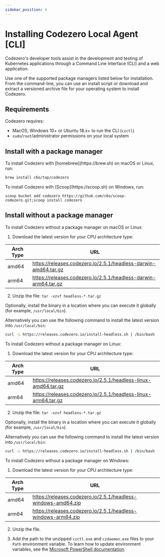 ```yaml
---
sidebar_position: 4
---
```


# Installing Codezero Local Agent [CLI]

Codezero's developer tools assist in the development and testing of Kubernetes applications through a Command Line Interface (CLI) and a web application.

Use one of the supported package managers listed below for installation. From the command-line, you can use an install script or download and extract a versioned archive file for your operating system to install Codezero.

## Requirements

Codezero requires:

- MacOS, Windows 10+ or Ubuntu 18.x+ to run the CLI (`czctl`)
- `sudo`/`root`/administrator permissions on your local system

## Install with a package manager


<Tabs>
<TabItem value="homebrew" label="Homebrew" default>
   To install Codezero with [homebrew](https://brew.sh) on macOS or Linux, run:

   ```bash
   brew install c6o/tap/codezero
   ```
</TabItem>
<TabItem value="scoop" label="Scoop">
   To install Codezero with [Scoop](https://scoop.sh) on Windows, run:

   ```
   scoop bucket add codezero https://github.com/c6o/scoop-codezero.git;scoop install codezero
   ```
</TabItem>
</Tabs>

## Install without a package manager

<Tabs>
<TabItem value="macos" label="macOS" default>
   To install Codezero without a package manager on macOS or Linux:

   1. Download the latest version for your CPU architecture type:

   | Arch Type | URL                                                             |
   | --------- | --------------------------------------------------------------- |
   | amd64     | https://releases.codezero.io/2.5.1/headless-darwin-amd64.tar.gz |
   | arm64     | https://releases.codezero.io/2.5.1/headless-darwin-arm64.tar.gz |

   2. Unzip the file: `tar -xzvf headless-*.tar.gz`

   Optionally, install the binary in a location where you can execute it globally (for example, `/usr/local/bin`).

   Alternatively you can use the following command to install the latest version into `/usr/local/bin`:
   ```bash
   curl -L https://releases.codezero.io/install-headless.sh | /bin/bash
   ```
</TabItem>
<TabItem value="linux" label="Linux">
   To install Codezero without a package manager on Linux:

   1. Download the latest version for your CPU architecture type:

   | Arch Type | URL                                                             |
   | --------- | --------------------------------------------------------------- |
   | amd64     | https://releases.codezero.io/2.5.1/headless-linux-amd64.tar.gz  |
   | arm64     | https://releases.codezero.io/2.5.1/headless-linux-arm64.tar.gz  |

   2. Unzip the file: `tar -xzvf headless-*.tar.gz`

   Optionally, install the binary in a location where you can execute it globally (for example, `/usr/local/bin`).
   
   Alternatively you can use the following command to install the latest version into `/usr/local/bin`:
   ```bash
   curl -L https://releases.codezero.io/install-headless.sh | /bin/bash
   ```
</TabItem>
<TabItem value="windows" label="Windows">
   To install Codezero without a package manager on Windows:

   1. Download the latest version for your CPU architecture type:

   | Arch Type | URL                                                           |
   | --------- | ------------------------------------------------------------- |
   | amd64     | https://releases.codezero.io/2.5.1/headless-windows-amd64.zip |
   | arm64     | https://releases.codezero.io/2.5.1/headless-windows-arm64.zip |

   2. Unzip the file.

   3. Add the path to the unzipped `czctl.exe` and `czdaemon.exe` files to your `Path` environment variable.
      To learn how to update environment variables, see the
      [Microsoft PowerShell documentation](https://learn.microsoft.com/en-us/powershell/module/microsoft.powershell.core/about/about_environment_variables?view=powershell-7.3#saving-changes-to-environment-variables).
</TabItem>
</Tabs>
